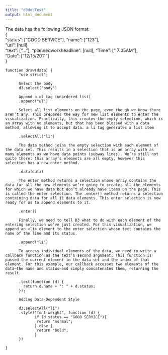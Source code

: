 ```yaml
---
title: "d3docTest"
output: html_document
---
```


The data has the following JSON format:  
  {  
    "status": ["GOOD SERVICE"], "name": ["123"],  
    "url": [null],  
    "text": ["..."], "plannedworkheadline": [null], "Time": [" 7:35AM"],  
    "Date": ["12/15/2011"]  
  }  

```{}
function draw(data) {
      "use strict";
      
      Select the body
      d3.select("body") 
      
      Append a ul tag (unordered list)
      .append("ul")
      
      Select all list elements on the page, even though we know there aren’t any. This prepares the way for new list elements to enter the visualization. Practically, this creates the empty selection, which is an array with no elements, but that has been blessed with a data method, allowing it to accept data. a li tag generates a list item
      
      .selectAll("li") 
      
      The data method joins the empty selection with each element of the data set. This results in a selection that is an array with as many elements as we have data points (subway lines). We’re still not quite there: this array’s elements are all empty, however this selection has a new enter method.
      
      .data(data)
      
      The enter method returns a selection whose array contains the data for all the new elements we’re going to create; all the elements for which we have data but don’t already have items on the page. This is called the enter selection. The .enter() method returns a selection containing data for all 11 data elements. This enter selection is now ready for us to append elements to it.
      
      .enter()
      
      Finally, we need to tell D3 what to do with each element of the entering selection we’ve just created. For this visualization, we append an <li> element to the enter selection whose text contains the name of the line and its status.
      
      .append("li") 
      
      To access individual elements of the data, we need to write a callback function as the text’s second argument. This function is passed the current element in the data set and the index of that element. For this example, our callback accesses two elements of the data—the name and status—and simply concatenates them, returning the result.
      
      .text(function (d) {
        return d.name + ": " + d.status;
      });
      
      Adding Data-Dependent Style
      
      d3.selectAll("li")
      .style("font-weight", function (d) {
             if (d.status == "GOOD SERVICE"){
              return "normal";
             } else {
              return "bold";
             } 
      })

}
    
```
<script src="http://d3js.org/d3.v3.min.js" charset="utf-8"></script>
  <script src="https://google-code-prettify.googlecode.com/svn/loader/run_prettify.js"></script>
  <script>
    
    
  
    function draw(data) {
      "use strict";
      d3.select("body")
        .append("ul")
        .selectAll("li")
        .data(data)
        .enter()
        .append("li")
        .text(function (d) {
         return d.name + ": " + d.status;
        });
      
      d3.selectAll("li")
      .style("font-weight", function (d) {
             if (d.status == "GOOD SERVICE"){
              return "normal";
             } else {
              return "bold";
             } 
      })
}
  </script>
</head>
<body>
  <script>
    d3.json("data/service_status.json", draw);
  </script>
</body>
</html>




